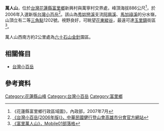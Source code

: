 '''萬人山'''，位於[[台灣|台灣]][[花蓮縣|花蓮縣]][[富里鄉|富里鄉]]新興村與萬寧村交界處，峰頂海拔886公尺<ref>《花蓮縣富里鄉行政區域圖》，內政部，2007年7月</ref>，於2006年入選新版[[台灣小百岳|台灣小百岳]]<ref>
[http://www.wretch.cc/blog/khctma/13427751 《台灣小百岳(2006年版)》，中華民國健行登山會高雄市分會官方網站]</ref>。該山為[[秀姑巒溪|秀姑巒溪]]支流[[阿眉溪|阿眉溪]]、[[馬加祿溪|馬加祿溪]]的分水嶺，山頂立有二等[[三角點|三角點]]1202號。視野良好，可眺望[[花東縱谷|花東縱谷]]，最遠可達[[玉里鎮|玉里鎮]]街區<ref>[http://5i01.com/waypointdetail.php?id=6879 《富里萬人山》，Mobile01部落格]</ref>。

萬人山西南方約2公里處為[[六十石山|六十石山]][[金針|金針]]園區。

==相關條目==
*[[台灣小百岳|台灣小百岳]]

==參考資料==
<div class="references-small">
<references />
</div>

[[Category:花蓮縣山峰|Category:花蓮縣山峰]]
[[Category:台灣小百岳|Category:台灣小百岳]]
[[Category:富里鄉|Category:富里鄉]]